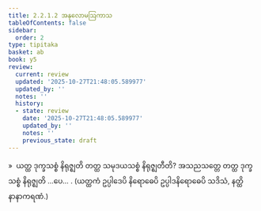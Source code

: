 ```yaml
---
title: 2.2.1.2 အနုလောမဩကာသ
tableOfContents: false
sidebar:
  order: 2
type: tipitaka
basket: ab
book: y5
review:
  current: review
  updated: '2025-10-27T21:48:05.589977'
  updated_by: ''
  notes: ''
  history:
  - state: review
    date: '2025-10-27T21:48:05.589977'
    updated_by: ''
    notes: ''
    previous_state: draft
---
```



<ReviewStatus review={frontmatter.review} showDetails={true} />

<HypothesisAnnotation frontmatter={frontmatter} />

<DynamicBreadcrumb />

<Division number="90" book="y5" e="ch" v="33" p="235">

<Paragraph number="490" book="y5">
»  ယတ္ထ ဒုက္ခသစ္စံ နိရုဇ္ဈတိ တတ္ထ သမုဒယသစ္စံ နိရုဇ္ဈတီတိ?
</Paragraph>

<Paragraph number="491" book="y5">
အသညသတ္တေ တတ္ထ ဒုက္ခသစ္စံ နိရုဇ္ဈတိ …ပေ… .
</Paragraph>

<Paragraph number="492" book="y5">
(ယတ္ထကံ ဥပ္ပါဒေပိ နိရောဓေပိ ဥပ္ပါဒနိရောဓေပိ သဒိသံ, နတ္ထိ နာနာကရဏံ.)
</Paragraph>
</Division>
